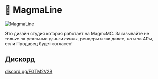 # 🎨 MagmaLine

![MagmaLine](/assets/magmaline.webp)

Это дизайн студия которая работает на MagmaMC. Заказывайте не только за реальные деньги скины, рендеры и так далее, но и за АРы, если Продавец будет согласен!

## Дискорд

[discord.gg/FGTM2V2B](https://discord.gg/FGTM2V2B)
